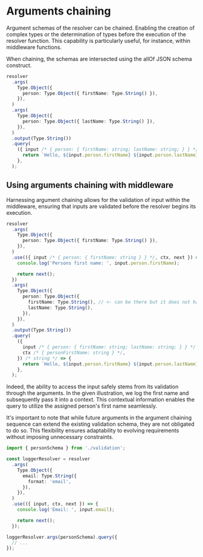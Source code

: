 # Arguments chaining

Argument schemas of the resolver can be chained.
Enabling the creation of complex types or the determination of types before the execution of the resolver function.
This capability is particularly useful, for instance, within middleware functions.

When chaining, the schemas are intersected using the allOf JSON schema construct.

```ts copy
resolver
  .args(
    Type.Object({
      person: Type.Object({ firstName: Type.String() }),
    }),
  )
  .args(
    Type.Object({
      person: Type.Object({ lastName: Type.String() }),
    }),
  )
  .output(Type.String())
  .query(
    ({ input /* { person: { firstName: string; lastName: string; } } */ }) => {
      return `Hello, ${input.person.firstName} ${input.person.lastName}`;
    },
  );
```

## Using arguments chaining with middleware

Harnessing argument chaining allows for the validation of input within the middleware, ensuring that inputs are validated before the resolver begins its execution.

```ts copy
resolver
  .args(
    Type.Object({
      person: Type.Object({ firstName: Type.String() }),
    }),
  )
  .use(({ input /* { person: { firstName: string } } */, ctx, next }) => {
    console.log('Persons first name: ', input.person.firstName);

    return next();
  })
  .args(
    Type.Object({
      person: Type.Object({
        firstName: Type.String(), // <- can be there but it does not have to
        lastName: Type.String(),
      }),
    }),
  )
  .output(Type.String())
  .query(
    ({
      input /* { person: { firstName: string; lastName: string; } } */,
      ctx /* { personFirstName: string } */,
    }) /* string */ => {
      return `Hello, ${input.person.firstName} ${input.person.lastName}`;
    },
  );
```

Indeed, the ability to access the input safely stems from its validation through the arguments. In the given illustration, we log the first name and subsequently pass it into a context. This contextual information enables the query to utilize the assigned person's first name seamlessly.

It's important to note that while future arguments in the argument chaining sequence can extend the existing validation schema, they are not obligated to do so. This flexibility ensures adaptability to evolving requirements without imposing unnecessary constraints.

```ts copy
import { personSchema } from './validation';

const loggerResolver = resolver
  .args(
    Type.Object({
      email: Type.String({
        format: 'email',
      }),
    }),
  )
  .use(({ input, ctx, next }) => {
    console.log('Email: ', input.email);

    return next();
  });

loggerResolver.args(personSchema).query({
  // ...
});
```
